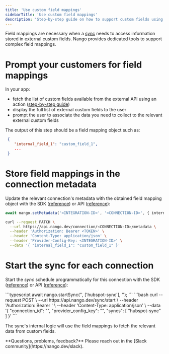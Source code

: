 ```yaml
---
title: 'Use custom field mappings'
sidebarTitle: 'Use custom field mappings'
description: 'Step-by-step guide on how to support custom fields using field mappings.'
---
```


Field mappings are necessary when a [sync](/understand/concepts/syncs) needs to access information stored in external custom fields. Nango provides dedicated tools to support complex field mappings.

# Prompt your customers for field mappings

In your app:
- fetch the list of custom fields available from the external API using an action ([step-by-step guide](/guides/getting-started/write-to-an-api))
- display the full list of external custom fields to the user
- prompt the user to associate the data you need to collect to the relevant external custom fields

The output of this step should be a field mapping object such as: 
```json
 {
    "internal_field_1": "custom_field_1",
    ...
 }
```

# Store field mappings in the connection metadata

Update the relevant connection's metadata with the obtained field mapping object with the SDK ([reference](/reference/sdks/node#set-connection-metadata)) or API ([reference](/reference/api/connection/set-metadata)): 
<Tabs>
<Tab title="Node">

```typescript
await nango.setMetadata('<INTEGRATION-ID>', '<CONNECTION-ID>', { internal_field_1: 'custom_field_1' });
```
</Tab>

<Tab title="REST API">

```bash
curl --request PATCH \
  --url https://api.nango.dev/connection/<CONNECTION-ID>/metadata \
  --header 'Authorization: Bearer <TOKEN>' \
  --header 'Content-Type: application/json' \
  --header 'Provider-Config-Key: <INTEGRATION-ID>' \
  --data '{ "internal_field_1": "custom_field_1" }'
```

</Tab>

</Tabs>

# Start the sync for each connection

Start the _sync_ schedule programmatically for this connection with the SDK ([reference](/reference/sdks/node#start-schedule-for-syncs)) or API ([reference](/reference/api/sync/start)): 

<Tabs>
<Tab title="Node">
```typescript
await nango.startSync('<INTEGRATION-ID>', ['hubspot-sync'], '<CONNECTION-ID>');
```
</Tab>
<Tab title="REST API">
```bash
curl --request POST \
  --url https://api.nango.dev/sync/start \
  --header 'Authorization: Bearer <TOKEN>' \
  --header 'Content-Type: application/json' \
  --data '{
  "connection_id": "<CONNECTION-ID>",
  "provider_config_key": "<INTEGRATION-ID>",
  "syncs": [ "hubspot-sync" ]
}'
```
</Tab>
</Tabs>

The sync's internal logic will use the field mappings to fetch the relevant data from custom fields.

<Tip>
**Questions, problems, feedback?** Please reach out in the [Slack community](https://nango.dev/slack).
</Tip>